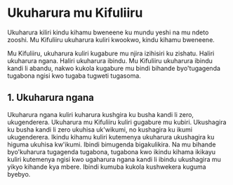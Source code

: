 # Ukuharura mu Kifuliiru

Ukuharura kiliri kindu kihamu bweneene ku mundu yeshi na mu ndeto zooshi. Mu Kifuliiru ukuharura kuliri kwookwo, kindu kihamu bweneene.

Mu Kifuliiru, ukuharura kuliri kugabure mu njira izihisiri ku zishatu. Haliri ukuharura ngana. Haliri ukuharura ibindu. Mu Kifuliiru ukuharura ibindu kandi li abandu, nakwo kukola kugabure mu bindi bihande byo'tugagenda tugabona ngisi kwo tugaba tugweti tugasoma.

## 1. Ukuharura ngana

Ukuharura ngana kuliri kuharura kushgira ku busha kandi li zero, ukugenderera. Ukuharura mu Kifuliiru kuliri gugabure mu kubiri. Ukushagira ku busha kandi li zero ukuhisa uk'wikumi, no kushagira ku ikumi ukugenderera.
Ikindu kihamu kuliri kutemenya ukuharura ukushagira ku higuma ukuhisa kw'ikumi. Ibindi bimugenda bigakulikira. Na mu bihande byo'kuharura tugagenda tugabona, tugabona kwo ikindu kihama ikikayu kuliri kutemenya ngisi kwo ugaharura ngana kandi li ibindu ukushagira mu yikyo kihande kya mbere. Ibindi kumuba kukola kushwekera kuguma byebyo.
